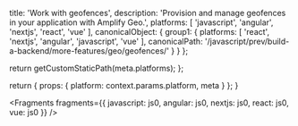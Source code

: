 
  title: 'Work with geofences',
  description: 'Provision and manage geofences in your application with Amplify Geo.',
  platforms: [
    'javascript',
    'angular',
    'nextjs',
    'react',
    'vue'
  ],
  canonicalObject: {
    group1: {
      platforms: [
        'react',
        'nextjs',
        'angular',
        'javascript',
        'vue'
      ],
      canonicalPath: '/javascript/prev/build-a-backend/more-features/geo/geofences/'
    }
  }
};

  return getCustomStaticPath(meta.platforms);
};

  return {
    props: {
      platform: context.params.platform,
      meta
    }
  };
}


<Fragments
  fragments={{
    javascript: js0,
    angular: js0,
    nextjs: js0,
    react: js0,
    vue: js0
  }}
/>

